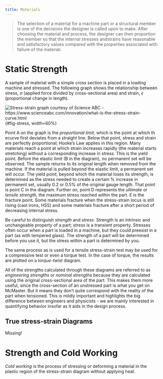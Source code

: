 ```yaml
---
title: Materials
---
```


> The selection of a material for a machine part or a structural member is one of the decisions the designer is called upon to make. After choosing the material and process, the designer can then proportion the member so that the internal stresses andstrains have reasonable and satisfactory values compared with the properties associated with failure of the material.

# Static Strength

A sample of material with a simple cross section is placed in a loading machine and stressed. The following graph shows the relationship between stress, $\sigma$ (applied force divided by cross-sectional area) and strain, $\epsilon$ (proportional change in length).

![Stress-strain graph courtesy of Science ABC - https://www.scienceabc.com/innovation/what-is-the-stress-strain-curve.html](Images/Stress-strain-Graph-768x594.webp){#fig-stress, width=60%}

Point A on the graph is the *proportional limit*, which is the point at which th ecurve first deviates from a straight line. Below that point, stress and strain are perfectly proportional; Hooke's Law applies in this region. Many materials reach a point at which strain increases rapidly (the material starts stretching) without a corresponding increase in stress. This is the yield point. Before the elastic limit (B in the diagram), no permanent set will be observed. The sample returns to its original length when removed from the machine. If the material is pulled beyond the elastic limit, a permanent set will occur. The yield point, beyond which the material loses its strength, is determined as the stress needed to create a certain % increase in permanent set, usually 0.2 or 0.5% of the original gauge length. That point is point C in the diagram. Further on, point D represents the *ultimate* or *tensile strength*, the maximum stress reached within the part. E is the fracture point. Some materials fracture when the stress-strain locus is still rising (cast irons, HSS) and some materials fracture after a short period of decreasing internal stress.

:::{.callout-warning}
Be careful to distinguish *strength* and *stress*. Strength is an intrinsic and unchangeable property of a part; stress is a transient property. Stresses often occur when a part is loaded in a machine, but they could preexist in a part (as with tempered glass). The strength of a part will be determined before you use it, but the stress within a part is determined by you.
:::

The same process as is used for a tensile stress-strain test may be used for a compressive test or even a torque test. In the case of torque, the results are plotted on a *torque-twist* diagram. 

All of the strengths calculated through these diagrams are referred to as *engineering strengths* or *nominal strengths* because they are calculated using the original cross-sectional area of the part. This makes them more useful, since the cross-section of an unstressed part is what you get on McMaster. But it means they don't quite correspond with the reality of the part when tensioned. This is mildly important and highlights the big difference between engineers and physicists - we are mainly interested in quantifying behavior insofar as it aids in the design process.

## True stress-strain Diagrams

:::{.callout-danger}
Missing!
:::

# Strength and Cold Working

*Cold working* is the process of stressing or deforming a material in the plastic region of the stress-strain diagram without applying heat.